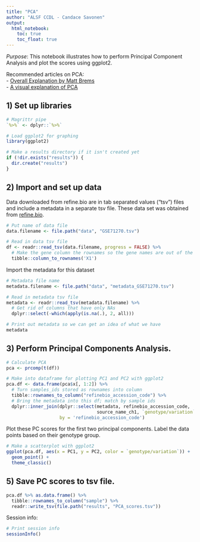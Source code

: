 ```yaml
---
title: "PCA"
author: "ALSF CCDL - Candace Savonen"
output:   
  html_notebook: 
    toc: true
    toc_float: true
---
```


*Purpose*: This notebook illustrates how to perform Principal Component 
Analysis and plot the scores using ggplot2. 

Recommended articles on PCA:   
- [Overall Explanation by Matt Brems](https://towardsdatascience.com/a-one-stop-shop-for-principal-component-analysis-5582fb7e0a9c)  
- [A visual explanation of PCA](http://setosa.io/ev/principal-component-analysis/)  
  
## 1) Set up libraries

```r
# Magrittr pipe
`%>%` <- dplyr::`%>%`

# Load ggplot2 for graphing
library(ggplot2)

# Make a results directory if it isn't created yet
if (!dir.exists("results")) {
  dir.create("results")
}
```

## 2) Import and set up data
Data downloaded from refine.bio are in tab separated values ("tsv") files and 
include a metadata in a separate tsv file. 
These data set was obtained from [refine.bio](https://www.refine.bio/). 

```r
# Put name of data file
data.filename <- file.path("data", "GSE71270.tsv")

# Read in data tsv file
df <- readr::read_tsv(data.filename, progress = FALSE) %>% 
  # Make the gene column the rownames so the gene names are out of the way for calculations
  tibble::column_to_rownames('X1') 
```

Import the metadata for this dataset

```r
# Metadata file name
metadata.filename <- file.path("data", "metadata_GSE71270.tsv")

# Read in metadata tsv file
metadata <- readr::read_tsv(metadata.filename) %>% 
  # Get rid of columns that have only NAs
  dplyr::select(-which(apply(is.na(.), 2, all)))

# Print out metadata so we can get an idea of what we have
metadata
```

## 3) Perform Principal Components Analysis.

```r
# Calculate PCA
pca <- prcomp(t(df))

# Make into dataframe for plotting PC1 and PC2 with ggplot2
pca.df <- data.frame(pca$x[, 1:2]) %>% 
  # Turn samples_ids stored as rownames into column
  tibble::rownames_to_column("refinebio_accession_code") %>%
  # Bring the metadata into this df; match by sample ids
  dplyr::inner_join(dplyr::select(metadata, refinebio_accession_code, 
                                  source_name_ch1, `genotype/variation`), 
                    by = 'refinebio_accession_code')
```

Plot these PC scores for the first two principal components.
Label the data points based on their genotype group.

```r
# Make a scatterplot with ggplot2
ggplot(pca.df, aes(x = PC1, y = PC2, color = `genotype/variation`)) +
  geom_point() + 
  theme_classic()
```

## 5) Save PC scores to tsv file.

```r
pca.df %>% as.data.frame() %>% 
  tibble::rownames_to_column("sample") %>%
  readr::write_tsv(file.path("results", "PCA_scores.tsv"))
```

Session info: 

```r
# Print session info 
sessionInfo()
```
